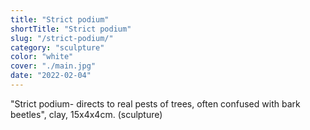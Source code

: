 ```yaml
---
title: "Strict podium"
shortTitle: "Strict podium"
slug: "/strict-podium/"
category: "sculpture"
color: "white"
cover: "./main.jpg"
date: "2022-02-04"
---
```


"Strict podium- directs to real pests of trees, often confused with bark beetles", clay, 15x4x4cm. (sculpture)
